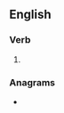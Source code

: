 {{also|Hocking}}
==English==

===Verb===
{{head|en|verb form}}

# {{present participle of|hock|lang=en|nocat=1}}

===Anagrams===
* {{anagrams|en|a=cghikno|choking}}